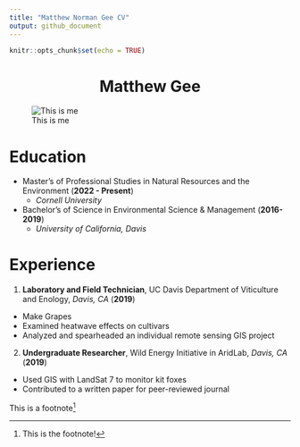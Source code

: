 ```yaml
---
title: "Matthew Norman Gee CV"
output: github_document
---
```


```r
knitr::opts_chunk$set(echo = TRUE)
```

<center> 
# Matthew Gee
</center>

![This is me](https://images.unsplash.com/photo-1600804889194-e6fbf08ddb39?ixlib=rb-4.0.3&ixid=MnwxMjA3fDB8MHxzZWFyY2h8MXx8Y29vbCUyMGd1eXxlbnwwfHwwfHw%3D&w=1000&q=80)

# Education

* Master's of Professional Studies in Natural Resources and the Environment  <right>
(**2022 - Present**) 
</right>
  + *Cornell University*
  
* Bachelor's of Science in Environmental Science & Management
<right> 
(**2016-2019**)
</right>
  + *University of California, Davis*
  
# Experience

1. **Laboratory and Field Technician**, UC Davis Department of Viticulture and Enology, *Davis, CA* (**2019**)
  + Make Grapes
  + Examined heatwave effects on cultivars
  + Analyzed and spearheaded an individual remote sensing GIS project
2. **Undergraduate Researcher**, Wild Energy Initiative in AridLab, *Davis, CA* (**2019**)
  + Used GIS with LandSat 7 to monitor kit foxes
  + Contributed to a written paper for peer-reviewed journal

This is a footnote^[This is the footnote!]